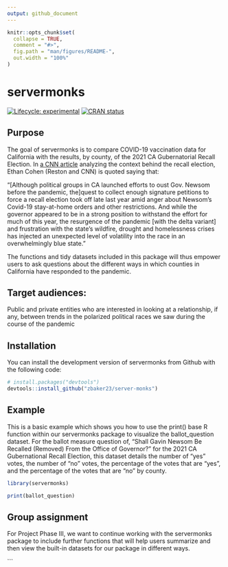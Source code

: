 ```yaml
---
output: github_document
---
```


<!-- README.md is generated from README.Rmd. Please edit that file -->

```r
knitr::opts_chunk$set(
  collapse = TRUE,
  comment = "#>",
  fig.path = "man/figures/README-",
  out.width = "100%"
)
```

# servermonks

<!-- badges: start -->
[![Lifecycle: experimental](https://img.shields.io/badge/lifecycle-experimental-orange.svg)](https://lifecycle.r-lib.org/articles/stages.html#experimental)
[![CRAN status](https://www.r-pkg.org/badges/version/servermonks)](https://CRAN.R-project.org/package=servermonks)
<!-- badges: end -->

## Purpose

The goal of servermonks is to compare COVID-19 vaccination data for California with the results, by county, of the 2021 CA Gubernatorial Recall Election. In [a CNN article](https://www.cnn.com/2021/08/28/politics/california-recall-what-matters/index.html) analyzing the context behind the recall election, Ethan Cohen (Reston and CNN) is quoted saying that:

"[Although political groups in CA launched efforts to oust Gov. Newsom before the pandemic, the]quest to collect enough signature petitions to force a recall election took off late last year amid anger about Newsom’s Covid-19 stay-at-home orders and other restrictions. And while the governor appeared to be in a strong position to withstand the effort for much of this year, the resurgence of the pandemic [with the delta variant] and frustration with the state’s wildfire, drought and homelessness crises has injected an unexpected level of volatility into the race in an overwhelmingly blue state."

The functions and tidy datasets included in this package will thus empower users to ask questions about the different ways in which counties in California have responded to the pandemic.

## Target audiences:

Public and private entities who are interested in looking at a relationship, if any, between trends in the polarized political races we saw during the course of the pandemic 


## Installation

You can install the development version of servermonks from Github with the following code:

```r
# install.packages("devtools")
devtools::install_github("zbaker23/server-monks")
```

## Example

This is a basic example which shows you how to use the print() base R function within our servermonks package to visualize the ballot_question dataset. For the ballot measure question of, "Shall Gavin Newsom Be Recalled (Removed) From the Office of Governor?" for the 2021 CA Gubernational Recall Election, this dataset details the number of "yes" votes, the number of "no" votes, the percentage of the votes that are "yes", and the percentage of the votes that are "no" by county. 

```r
library(servermonks)

print(ballot_question)
```

## Group assignment

For Project Phase III, we want to continue working with the servermonks package to include further functions that will help users summarize and then view the built-in datasets for our package in different ways.


```
